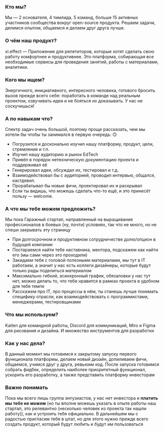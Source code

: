 ### Кто мы?

Мы — 2 основателя, 4 тимлида, 5 команд, больше 15 активных участников сообщества вокруг open-source продукта. Решаем задачи, делимся опытом, общаемся и делаем друг друга лучше.

### О чём наш продукт?

xi.effect — Приложение для репетиторов, которые хотят сделать свою работу комфортнее и продуктивнее. Это платформа, собирающая все необходимые сервисы для проведения занятий, работы с материалами, аналитики.

### Кого мы ищем?

Энергичного, инициативного, интересного человека, готового бросить вызов прежде всего себе: поработать в команде над реальным проектом, озвучивать идеи и не бояться их доказывать. У нас не соскучишься!

### А по навыкам что?

Спектр задач очень большой, поэтому проще рассказать, чем мы хотели бы чтобы ты занимался в первую очередь: 🙃

- Погрузился и досконально изучил нашу платформу, продукт, цели, стремления и т.п.
- Изучил нашу аудиторию и рынок EdTech
- Привёл в порядок нетехническую документацию проекта и поддерживал её
- Генерировал идеи, обсуждал их, тестировал и т.д.
- Взаимодействовал бы с аудиторией, проводил интервью, общался, кастдевил.
- Прорабатывал бы новые фичи, проектировал их и раскрывал
- Если ты видишь, что можешь сделать что-то ещё, и это принесёт пользу — welcome.

### А что мы тебе можем предложить?

Мы пока Гаражный стартап, направленный на выращивание профессионалов в боевых (ну, почти) условиях, так что не много, но не спеши закрывать эту страницу

- При долгосрочном и продуктивном сотрудничестве долю/опцион в будущей компании
- Постараемся найти тебе наставника, ментора, подскажем как найти его (мы сами через это проходили)
- Закидаем тебя с головой полезными материалами, мы тут в IT работаем, а значит у нас есть коллеги дизайнеры, которые будут только рады поделиться материалом
- Максимально гибкий, асинхронный график, обязаловки у нас тут нет, можно делать то, что тебе нравится в рамках проекта в удобном для тебя темпе
- Расскажем про IT, про процессы в нём, ты станешь лучше понимать специфику отрасли, как взаимодействовать с программистами, менеджерами, тестировщиками

### Что мы используем?

Kaiten для командной работы, Discord для коммуникаций, Miro и Figma для рисования и дизайна. И множество инструментов для разработки

### Как у нас дела?

В данный момент мы готовимся к закрытому запуску первого функционала платформы, делаем новый дизайн, допиливаем фичи, общаемся, учимся друг у друга, ревьюим код. После запуска готовимся собрать фидбек, определить наиболее приоритетный функционал, ускорить его разработку, а также представить платформу инвесторам

### Важно понимать

Пока мы всего лишь группа энтузиастов, у нас нет инвестора и **платить мы тебе не можем** (но ты вполне можешь указать в опыте работы наш стартап, это релевантно (несколько человек из проекта так нашли работу)), как и устроить тебя официально. В дальнейшем мы с радостью пригласим тебя в штат, но для этого нужно прежде всего создать продукт, который будут любить и будут им пользоваться
